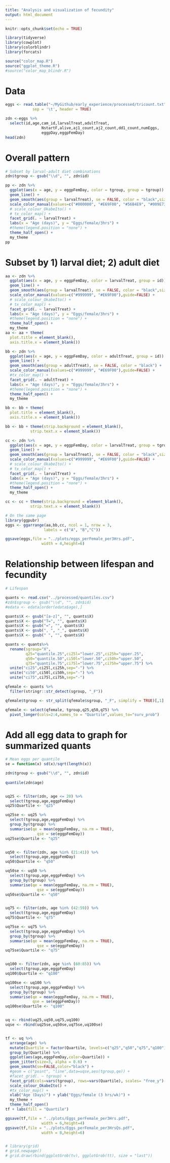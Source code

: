 ```yaml
---
title: "Analysis and visualization of fecundity"
output: html_document
---
```


```r
knitr::opts_chunk$set(echo = TRUE)

library(tidyverse)
library(cowplot)
library(colorblindr)
library(forcats)

source("color_map.R")
source("ggplot_theme.R")
#source("color_map_blindr.R")

```

# Data

```r
eggs <- read.table("~/MyGithub/early_experience/processed/tricount.txt",
            sep = '\t', header = TRUE)

zdn <-eggs %>%  
  select(id,age,cam_id,larvalTreat,adultTreat,
                NstartF,alive,aj1_count,aj2_count,dd1_count,numEggs,
                eggpDay,eggpFemDay)
head(zdn)
```

# Overall pattern

```r
# Subset by larval-adult diet combinations
zdn$tgroup <- gsub("\\d", "", zdn$id)

pp <- zdn %>% 
  ggplot(aes(x = age, y = eggpFemDay, color = tgroup, group = tgroup)) +
  geom_line() +
  geom_smooth(aes(group = larvalTreat), se = FALSE, color = "black",size=0.8) +
  scale_color_manual(values=c("#000000", "#E69F00", "#56B4E9", "#009E73", "#F0E442", "#0072B2", "#D55E00", "#CC79A7")) +
  # scale_colour_OkabeIto() +
  # tx_color_map() +
  facet_grid(. ~ larvalTreat) +
  labs(x = "Age (days)", y = "Eggs/female/3hrs") +
  #theme(legend.position = "none") +
  theme_half_open() +
  my_theme
pp
```

# Subset by 1) larval diet; 2) adult diet

```r
aa <- zdn %>% 
  ggplot(aes(x = age, y = eggpFemDay, color = larvalTreat, group = id)) +
  geom_line() +
  geom_smooth(aes(group = larvalTreat), se = FALSE, color = "black",size=0.8) +
  scale_color_manual(values=c("#999999", "#E69F00"),guide=FALSE) +
  # scale_colour_OkabeIto() +
  # tx_color_map() +
  facet_grid(. ~ larvalTreat) +
  labs(x = "Age (days)", y = "Eggs/female/3hrs") +
  #theme(legend.position = "none") +
  theme_half_open() +
  my_theme
aa <- aa + theme(
  plot.title = element_blank(),
  axis.title.x = element_blank())

bb <- zdn %>%
  ggplot(aes(x = age, y = eggpFemDay, color = adultTreat, group = id)) +
  geom_line() +
  geom_smooth(aes(group = adultTreat), se = FALSE, color = "black") +
  scale_color_manual(values=c("#999999", "#E69F00"),guide=FALSE) +
  #tx_color_map() +
  facet_grid(. ~ adultTreat) +
  labs(x = "Age (days)", y = "Eggs/female/3hrs") +
  #theme(legend.position = "none") +
  theme_half_open() +
  my_theme

bb <- bb + theme(
  plot.title = element_blank(),
  axis.title.x = element_blank())

bb <- bb + theme(strip.background = element_blank(),
           strip.text.x = element_blank())

cc <- zdn %>% 
  ggplot(aes(x = age, y = eggpFemDay, color = larvalTreat, group = tgroup)) +
  geom_line() +
  geom_smooth(aes(group = larvalTreat), se = FALSE, color = "black",size=0.8) +
  scale_color_manual(values=c("#999999", "#E69F00"),guide=FALSE) +
  # scale_colour_OkabeIto() +
  # tx_color_map() +
  facet_grid(. ~ larvalTreat) +
  labs(x = "Age (days)", y = "Eggs/female/3hrs") +
  #theme(legend.position = "none") +
  theme_half_open() +
  my_theme

cc <- cc + theme(strip.background = element_blank(),
           strip.text.x = element_blank())

# On the same page
library(ggpubr)
eggs <- ggarrange(aa,bb,cc, ncol = 1, nrow = 3, 
                 labels = c("A", "B","C"))

ggsave(eggs,file = "../plots/eggs_perFemale_per3Hrs.pdf",
                width = 4,height=6)

```

# Relationship between lifespan and fecundity

```r
# Lifespan

quants <- read.csv("../processed/quantiles.csv")
#zdn$sgroup <- gsub("\\d", "", zdn$id)
#edata <- edata[order(edata$age),]

quants$X <- gsub("[a-z]", "", quants$X)
quants$X <- gsub("T=", "", quants$X)
quants$X <- gsub("=", "", quants$X)
quants$X <- gsub(", ", "_", quants$X)
quants$X <- gsub(" ", "", quants$X)

quants <- quants%>%
  rename(sgroup="X",
         q25="quantile.25",ci25l="lower.25",ci25h="upper.25",
         q50="quantile.50",ci50l="lower.50",ci50h="upper.50",
         q75="quantile.75",ci75l="lower.75",ci75h="upper.75") %>%
  unite("ci25",ci25l,ci25h,sep="-") %>%
  unite("ci50",ci50l,ci50h,sep="-") %>%
  unite("ci75",ci75l,ci75h,sep="-")

qfemale <- quants %>%
  filter(stringr::str_detect(sgroup, "_F"))

qfemale$tgroup <- str_split(qfemale$sgroup, "_F", simplify = TRUE)[,1] 

qfemale <- select(qfemale, tgroup,q25,q50,q75) %>%
  pivot_longer(cols=2:4,names_to = "Quartile",values_to="surv_prob")

```

# Add all egg data to graph for summarized quants

```r
# Mean eggs per quantile
se = function(x) sd(x)/sqrt(length(x))

zdn$tgroup <- gsub("\\d", "", zdn$id)
                            
quantile(zdn$age)


uq25 <- filter(zdn, age <= 20) %>%
  select(tgroup,age,eggpFemDay)
uq25$Quartile <- "q25"

uq25se <- uq25 %>%
  select(tgroup,age,eggpFemDay) %>%
  group_by(tgroup) %>%
  summarise(qe = mean(eggpFemDay, na.rm = TRUE),
              qse = se(eggpFemDay))
uq25se$Quartile <- "q25"


uq50 <- filter(zdn, age %in% (21:41)) %>%
  select(tgroup,age,eggpFemDay)
uq50$Quartile <- "q50"

uq50se <- uq50 %>%
  select(tgroup,age,eggpFemDay) %>%
  group_by(tgroup) %>%
  summarise(qe = mean(eggpFemDay, na.rm = TRUE),
              qse = se(eggpFemDay))
uq50se$Quartile <- "q50"


uq75 <- filter(zdn, age %in% (42:59)) %>%
  select(tgroup,age,eggpFemDay)
uq75$Quartile <- "q75"

uq75se <- uq75 %>%
  select(tgroup,age,eggpFemDay) %>%
  group_by(tgroup) %>%
  summarise(qe = mean(eggpFemDay, na.rm = TRUE),
              qse = se(eggpFemDay))
uq75se$Quartile <- "q75"


uq100 <- filter(zdn, age %in% (60:85)) %>%
  select(tgroup,age,eggpFemDay)
uq100$Quartile <- "q100"

uq100se <- uq100 %>%
  select(tgroup,age,eggpFemDay) %>%
  group_by(tgroup) %>%
  summarise(qe = mean(eggpFemDay, na.rm = TRUE),
            qse = se(eggpFemDay))
uq100se$Quartile <- "q100"


uq <- rbind(uq25,uq50,uq75,uq100)
uqse <- rbind(uq25se,uq50se,uq75se,uq100se)


tf <- uq %>%
  arrange(age) %>%
  mutate(Quartile = factor(Quartile, levels=c("q25","q50","q75","q100"))) %>%
  group_by(Quartile) %>%
  ggplot(aes(age,eggpFemDay,color=Quartile)) +
  geom_jitter(size=3, alpha = 0.6) +
  geom_smooth(se=FALSE,color="black") +
  #geom = c("point", "line",data=uqse,aes(tgroup,qe)) +
  #facet_grid(. ~ tgroup) +
  facet_grid(cols=vars(tgroup), rows=vars(Quartile), scales= "free_y") +
  scale_colour_OkabeIto() +
  #tx_color_map() +
  xlab("Age (Days)") + ylab("Eggs/female (3 hrs/wk)") +
  my_theme +
  theme_half_open() 
tf + labs(fill = "Quartile")

ggsave(tf,file = "../plots/Eggs_perFemale_per3Hrs.pdf",
                width = 6,height=4)
ggsave(tf,file = "../plots/Eggs_perFemale_per3HrsQs.pdf",
                width = 8,height=6)


# library(grid)
# grid.newpage()
# grid.draw(rbind(ggplotGrob(tv), ggplotGrob(tt), size = "last"))

```



